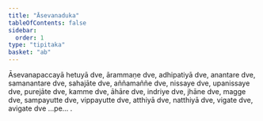```yaml
---
title: "Āsevanaduka"
tableOfContents: false
sidebar:
  order: 1
type: "tipitaka"
basket: "ab"
---
```



<DynamicBreadcrumb />

<Division number="22">

<Paragraph number="2087">
Āsevanapaccayā hetuyā dve, ārammaṇe dve, adhipatiyā dve, anantare dve, samanantare dve, sahajāte dve, aññamaññe dve, nissaye dve, upanissaye dve, purejāte dve, kamme dve, āhāre dve, indriye dve, jhāne dve, magge dve, sampayutte dve, vippayutte dve, atthiyā dve, natthiyā dve, vigate dve, avigate dve …pe… .
</Paragraph>
</Division>